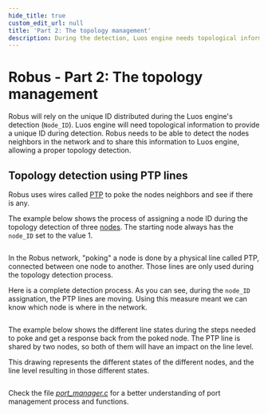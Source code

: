 ```yaml
---
hide_title: true
custom_edit_url: null
title: 'Part 2: The topology management'
description: During the detection, Luos engine needs topological information to provide a unique ID.
---
```



# Robus - Part 2: The topology management

Robus will rely on the unique ID distributed during the Luos engine's detection (`Node_ID`). Luos engine will need topological information to provide a unique ID during detection. Robus needs to be able to detect the nodes neighbors in the network and to share this information to Luos engine, allowing a proper topology detection.

## Topology detection using PTP lines

Robus uses wires called [PTP](/docs/next/luos-technology/node/topology#ptp-network) to poke the nodes neighbors and see if there is any.

The example below shows the process of assigning a node ID during the topology detection of three [nodes](/docs/next/luos-technology/node). The starting node always has the `node_ID` set to the value 1.

<div align="center">
  <Image
    sources={{
      light: '/assets/images/advanced-doc/robus/topology/robus-2-1-light.svg',
      dark: '/assets/images/advanced-doc/robus/topology/robus-2-1-dark.svg',
    }}
    width="600px"
  />
</div>

In the Robus network, "poking" a node is done by a physical line called PTP, connected between one node to another. Those lines are only used during the topology detection process.

Here is a complete detection process. As you can see, during the `node_ID` assignation, the PTP lines are moving. Using this measure meant we can know which node is where in the network.

<div align="center">
  <Image
    sources={{
      light: '/assets/images/advanced-doc/robus/topology/robus-2-2-light.svg',
      dark: '/assets/images/advanced-doc/robus/topology/robus-2-2-dark.svg',
    }}
    width="600px"
  />
</div>

The example below shows the different line states during the steps needed to poke and get a response back from the poked node. The PTP line is shared by two nodes, so both of them will have an impact on the line level.

This drawing represents the different states of the different nodes, and the line level resulting in those different states.

<div align="center">
  <Image
    sources={{
      light: '/assets/images/advanced-doc/robus/topology/robus-2-3-light.svg',
      dark: '/assets/images/advanced-doc/robus/topology/robus-2-3-dark.svg',
    }}
    width="800px"
  />
</div>

Check the file [_port_manager.c_](https://github.com/Luos-io/luos_engine/blob/main/network/robus/src/port_manager.c) for a better understanding of port management process and functions.
